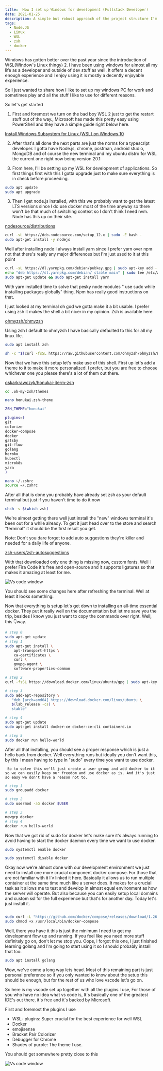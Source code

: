 ```yaml
---
title:  How I set up Windows for development (Fullstack Developer)
date: 2021-01-25
description: A simple but robust approach of the project structure I'm looking forward to work with
tags:
  - Node.JS
  - Linux
  - WSL
  - zsh
  - docker
---
```



Windows has gotten better over the past year since the introduction of WSL(Window's Linux thingy) 2.  I have been using windows for almost all my life as a developer and outside of dev stuff as well. It offers a decent enough experience and I enjoy using it is mostly a decently enjoyable experience.

  So I just wanted to share how I like to set up my windows PC for work and sometimes play and all the stuff I like to use for different reasons.

So let's get started

 1. First and foremost we turn on the bad boy WSL 2 just to get the restart stuff out of the way., Microsoft has made this pretty easy using PowerShell and they have a simple guide right below here. 

[Install Windows Subsystem for Linux (WSL) on Windows 10](https://docs.microsoft.com/en-us/windows/wsl/install-win10#set-your-distribution-version-to-wsl-1-or-wsl-2)

 2.  After that's all done the next parts are just the norms for a typescript developer. I gotta have Node.js, chrome, postman, android studio, MongoDB and of course the new terminal and my ubuntu distro for WSL the current one right now being version 20.1

3. From here, I'll be setting up my WSL for development of applications. So first things first with this I gotta upgrade just to make sure everything is in check before proceeding.

```bash
sudo apt update
sudo apt upgrade
```

3. Then I get node.js installed, with this we probably want to get the latest LTS versions since I do use docker most of the time anyway so there won't be that much of switching context so I don't think I need nvm. Node has this up on their site.

[nodesource/distributions](https://github.com/nodesource/distributions/blob/master/README.md)

```bash
curl -sL https://deb.nodesource.com/setup_12.x | sudo -E bash -
sudo apt-get install -y nodejs
```

 Well after installing node I always install yarn since I prefer yarn over npm not that there's really any major differences but I'm just used to it at this point

 

```bash
curl -sL https://dl.yarnpkg.com/debian/pubkey.gpg | sudo apt-key add -
echo "deb https://dl.yarnpkg.com/debian/ stable main" | sudo tee /etc/apt/sources.list.d/yarn.list
sudo apt-get update && sudo apt-get install yarn
```

With yarn installed time to solve that pesky node modules  " use sudo while installing packages globally" thing. Npm has really good instructions on that.

I just looked at my terminal oh god we gotta make it a bit usable. I prefer using zsh it makes the shell a bit nicer in my opinion. Zsh is available here.

[ohmyzsh/ohmyzsh](https://github.com/ohmyzsh/ohmyzsh/wiki/Installing-ZSH)

Using zsh I default to ohmyzsh I have basically defaulted to this for all my linux life.

```bash
sudo apt install zsh

sh -c "$(curl -fsSL https://raw.githubusercontent.com/ohmyzsh/ohmyzsh/master/tools/install.sh)"
```

Now that we have this setup let's make use of this shell. First up let's add a theme to it to make it more personalized. I prefer, but you are free to choose whichever one you please there's a lot of them out there.

[oskarkrawczyk/honukai-iterm-zsh](https://github.com/oskarkrawczyk/honukai-iterm-zsh)

```bash
cd .oh-my-zsh/themes

nano honukai.zsh-theme

ZSH_THEME="honukai"
```

```bash
plugins=(
git
colorize
docker-compose
docker
gatsby
git-flow
golang
heroku
kubectl
microk8s
yarn
)

nano ~/.zshrc
source ~/.zshrc
```

After all that is done you probably have already set zsh as your default terminal but just if you haven't time to do it now

```bash
chsh -s $(which zsh)
```

  We're almost getting there well just install the "new" windows terminal it's been out for a while already. To get it just head over to the store and search  "terminal"  it should be the first result you get.

Note: Don't you dare forget to add auto suggestions they're killer and needed for a daily life of anyone.

[zsh-users/zsh-autosuggestions](https://github.com/zsh-users/zsh-autosuggestions/blob/master/INSTALL.md)

With that downloaded only one thing is missing now, custom fonts. Well I prefer Fira Code it's free and open-source and it supports ligatures so that makes it amazing at least for me.

![Vs code window](./images/image-1.png)

You should see some changes here after refreshing the terminal. Well at least it looks something.  

Now that everything is setup let's get down to installing an all-time essential docker. They put it really well on the documentation but let me save you the trip, besides I know you just want to copy the commands over right.  Well, this 👇way.

```bash
# step 0
sudo apt-get update
# step 1
sudo apt-get install \
    apt-transport-https \
    ca-certificates \
    curl \
    gnupg-agent \
    software-properties-common

# step 2
curl -fsSL https://download.docker.com/linux/ubuntu/gpg | sudo apt-key add -

# step 3
sudo add-apt-repository \
   "deb [arch=amd64] https://download.docker.com/linux/ubuntu \
   $(lsb_release -cs) \
   stable"

# step 4
sudo apt-get update
sudo apt-get install docker-ce docker-ce-cli containerd.io

# step 5
sudo docker run hello-world

```

After all that  installing, you should see a proper response which is just a hello back from docker. Well everything runs but ideally you don't want this, by this I mean having to type in "sudo" every time you want to use docker.

     So to solve this we'll just create a user group and add docker to it so we can easily keep our freedom and use docker as is. And it's just so easy we don't have a reason not to.

```bash
# step 1
sudo groupadd docker

# step 2
sudo usermod -aG docker $USER

# step 3
newgrp docker
# step 4
docker run hello-world
```

Now that we got rid of sudo for docker let's make sure it's always running to avoid having to start the docker daemon every time we want to use docker.

```bash
sudo systemctl enable docker

sudo systemctl disable docker
```

Okay now we're almost done with our development environment we just need to install one more crucial component docker compose. For those that are not familiar with it I'v linked it here. Basically it allows us to run multiple container at the same time much like a server does. It makes for a crucial task as it allows me to test and develop in almost equal environment as how the server will operate. But also because you can easily setup local domains and custom ssl for the full experience but that's for another day. Today let's just install it.

```bash

sudo curl -L "https://github.com/docker/compose/releases/download/1.26.2/docker-compose-$(uname -s)-$(uname -m)" -o /usr/local/bin/docker-compose
sudo chmod +x /usr/local/bin/docker-compose
```

Well, there you have it this is just the minimum I need to get my development flow up and running. If you feel like you need more stuff definitely go on, don't let me stop you.  Oops, I forgot this one, I just finished learning golang and I'm going to start using it so I should probably install that too.

```bash
sudo apt install golang
```

 Wow, we've come a long way lets head. Most of this remaining part is just personal preference so if you only wanted to know about the setup this should be enough, but for the rest of us who love vscode let's go on.

 So here is my vscode set up together with all the plugins I use, For those of you who have no idea what vs code is, It's basically one of the greatest IDE's out there, it's free and it's backed by Microsoft.

First and foremost the plugins I use

- WSL- plugins: Super crucial for the best experience for well WSL
- Docker
- emojisense
- Bracket Pair Colorizer
- Debugger for Chrome
- Shades of purple: The theme I use.

You should get somewhere pretty close to this  

![Vs code window](./images/image-2.png)
